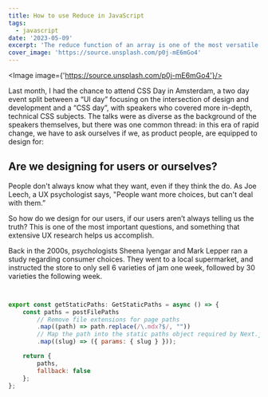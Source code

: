 ```yaml
---
title: How to use Reduce in JavaScript
tags:
  - javascript
date: '2023-05-09'
excerpt: 'The reduce function of an array is one of the most versatile functions in JavaScript. With it you can accomplish a lot of the functions from array and math objects.'
cover_image: 'https://source.unsplash.com/p0j-mE6mGo4'
---
```



<Image image={'https://source.unsplash.com/p0j-mE6mGo4'}/>


Last month, I had the chance to attend CSS Day in Amsterdam, a two day event split between a “UI day” focusing on the intersection of design and development and a “CSS day”, with speakers who covered more in-depth, technical CSS subjects. The talks were as diverse as the background of the speakers themselves, but there was one common thread: in this era of rapid change, we have to ask ourselves if we, as product people, are equipped to design for:



## Are we designing for users or ourselves?

People don't always know what they want, even if they think the do. As Joe Leech, a UX psychologist says, "People want more choices, but can't deal with them.”

So how do we design for our users, if our users aren’t always telling us the truth? This is one of the most important questions, and something that extensive UX research helps us accomplish.

Back in the 2000s, psychologists Sheena Iyengar and Mark Lepper ran a study regarding consumer choices. They went to a local supermarket, and instructed the store to only sell 6 varieties of jam one week, followed by 30 varieties the following week.

```js title="getStaticPaths"


export const getStaticPaths: GetStaticPaths = async () => {
	const paths = postFilePaths
		// Remove file extensions for page paths
		.map((path) => path.replace(/\.mdx?$/, ""))
		// Map the path into the static paths object required by Next.js
		.map((slug) => ({ params: { slug } }));

	return {
		paths,
		fallback: false
	};
};

```
